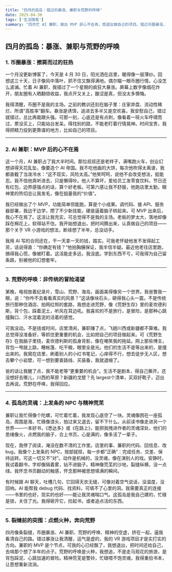 ```yaml
---
title: "四月的孤岛：错过的暴涨、兼职与荒野的呼唤"
date: 2025-04-30
tags: ['生活随笔']
summary: "四月忙 AI 兼职，做出 MVP 却心不在焉，想退出做自己的项目。错过币圈暴涨，清醒不追。《荒野生存》点燃冒险欲，非传统旅行在心头挠。灵魂困孤岛，精神贫瘠，我想点燃火，把握机会，冲向荒野。"
---
```


## 四月的孤岛：暴涨、兼职与荒野的呼唤

### 1. 币圈暴涨：擦肩而过的狂热

一个月没更新博客了，今天是 4 月 30 日，阳光洒在店里，暖得像一层薄纱。回想这三十天，日子像风中落叶，抓不住又飘得满地。偶尔瞄一眼币圈行情，心没怎么波澜。忙着 AI 兼职，我错过了一个星期的疯狂大暴涨。屏幕上数字像烟花炸开，朋友圈有人晒翻倍收益，我点开又关上，酸涩是真，但没太多懊悔。

我得清醒，币圈不是我的主场。之前的教训还刻在脑子里：庄家弃盘、流动性稀烂、所谓“高胜率”翻车。暴涨是诱饵，追进去多半又是空欢喜。我安慰自己，错过就错过，总比再栽跟头强。可那一刻，心底还是有点刺，像看着一班火车呼啸而过，票没买上，只能站台发呆。得找别的路，不能老盯着行情晃神。时间宝贵，我得把精力投到更靠谱的地方，比如自己的项目。

---

### 2. AI 兼职：MVP 后的心不在焉

这一个月，AI 兼职占了我大半时间。那位叔叔还是老样子，满嘴跑火车，创业幻想讲得天花乱坠，像要造个 AI 帝国。我不吃他画的大饼，每次他吹得太离谱，我都直截了当泼冷水：“这不现实，风险太高。”他笑呵呵，说他不会改变想法，挺能忍。我不信他真听进去，只是懒得吵。他人不算坏，爱给员工发零食饮料，节日还有红包，边界感强点的话，算个好老板。可第六感让我不舒服，他跑店里太勤，眼神里的热切总让我发毛，像在掂量我的“价值”。

我已经做出了个 MVP，功能简单但能跑，算是个小成果。调代码、接 API、服务器部署，我边干边学，攒了不少新技能，硬是逼着脑子转起来。可 MVP 出来后，我心不在焉了。这活让我充实，可总觉得不是我的主场。老板的梦太大，落地却像踩在棉花上，软得站不住。我开始想退出，把时间腾出来，认真做自己的项目——那个关于 VR 小游戏的想法，断续想了半年，总没动手。

我用 AI 写的合同还在，干一天拿一天的钱，踏实。可我老怀疑他发不发得起工资，话说得直：“你确定有钱？”他拍胸脯保证，我半信半疑。最近他老往店里跑，搞得我心慌，像被盯着。这活能走多远，我没底。学到东西不亏，可我得为自己留条路，别被他的幻想套牢。

---

### 3. 荒野的呼唤：非传统的冒险渴望

某晚，电视放着纪录片，雪山、荒野、海岛，画面美得像另一个世界。我爸瞥我一眼，说：“你咋不去看看真实的风景？”这话像块石头，砸得我心头一震。不是传统旅行那种住酒店、拍网红照的套路，我想走进荒野，像《荒野生存》里的麦坎德利斯，背个包，踩着泥土，听风在耳边吼。我喜欢的不是旅行，是冒险，是那种心跳撞胸口、汗水混着泥的活着的感觉。

可我没动。不是钱或时间，店里清闲，兼职赚了点，飞趟川西或新疆都不算难。我总觉得没准备好，等抓住更重要的机会，比如把自己的项目做起来。可《荒野生存》在我脑子里挠，麦坎德利斯的孤身背影，像在嘲笑我的拖延。网上那些博主，背包一甩就上路，睡帐篷、吃干粮，眼里全是光。他们的生活不是等出来的，是撞出来的。我窝在店里，刷着别人的小红书笔记，心痒得不行，想去徒步无人区，想去攀个小岩壁，可一想到要查路线、买装备，我就退缩了。

爸的话让我醒了点，我不能老等“更重要的机会”。生活不是剧本，得自己撕开。还没想好去哪儿，川西的草原？新疆的戈壁？先 largest个清单，买双好靴子，迈出去再说。荒野在呼唤，我得回应。

---

### 4. 孤岛的灵魂：上发条的 NPC 与精神荒芜

兼职让我忙得像个陀螺，可忙着忙着，我发现心底空了一块。灵魂像困在一座孤岛，周围是海，忙碌像浪头，拍过来又退去，留不下什么。从前读书像走进另一个世界——一本好书，《悉达多》或《在路上》，能把我拽进作者的灵魂深处，他们的思绪像火，点燃我的脑子，合上书页，心是满的，像多活了一辈子。

现在，我停了阅读，淹没在数不清的工作里。店里的事、兼职的代码、回信息、改 bug，我像个上发条的 NPC，按部就班，每一步都“正确”：完成任务、交差、保持运转。可这一切又不“对”。动作是机械的，没灵魂，像在演别人的戏。安静时，我试着翻书，字却像隔着雾，钻不进脑子。精神像荒芜的沙地，裂缝纵横，没一点绿。我怀念书页翻动的触感，怀念那种被思想填满的瞬间。

有时候跟 AI 聊天，吐槽几句，它回得天衣无缝，可像对着空气说话，没温度，没回响。AI 能帮我 debug 代码、找资料，可填不了心里的洞。我需要真正的连接——书里的也好，现实的也好——能让我灵魂喘口气。这孤岛是我自己建的，忙碌是锁，关住了光。我得砸开它，捡起书，或者追点活的东西。

---

### 5. 裂缝前的突围：点燃火种，奔向荒野

四月像条裂缝，币圈暴涨、AI 兼职、荒野的呼唤、精神的空虚，挤在一起，逼我看清自己的路。错过暴涨让我清醒，运气是虚的，我的 VR 游戏项目才是实打实的方向。兼职的 MVP 是个节点，可我的心已经飘了，我想退出，把时间还给自己，去啃那个想了半年的点子。荒野的呼唤是火种，我想追，不是走马观花的旅游，是背包踩泥、心跳加速的冒险。精神荒芜是警铃，忙碌喂不饱灵魂，我得重拾书本，让思想重新流淌。
